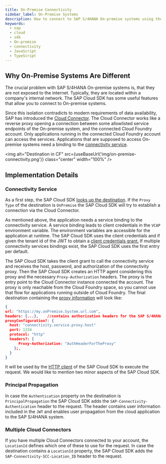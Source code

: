 ```yaml
---
title: On-Premise Connectivity
sidebar_label: On-Premise Systems
description: How to connect to SAP S/4HANA On-premise systems using the SAP Cloud SDK
keywords:
  - sap
  - cloud
  - sdk
  - On-premise
  - connectivity
  - JavaScript
  - TypeScript
---
```



## Why On-Premise Systems Are Different

The crucial problem with SAP S/4HANA On-premise systems is, that they are not exposed to the internet.
Typically, they are located within a company's internal network.
The SAP Cloud SDK has some useful features that allow you to connect to On-premise systems.

Since this isolation contradicts to modern requirements of data availability, SAP has introduced the [Cloud Connector](https://help.sap.com/viewer/cca91383641e40ffbe03bdc78f00f681/Cloud/en-US/e6c7616abb5710148cfcf3e75d96d596.html?q=cloud%20connector).
The Cloud Connector works like a reverse proxy opening a connection between some allowlisted service endpoints of the On-premise system, and the connected Cloud Foundry account.
Only applications running in the connected Cloud Foundry account can access the services.
Applications that are supposed to access On-premise systems need a binding to the [connectivity service](https://www.cloudfoundry.org/the-foundry/sap-cloud-platform-service-connectivity/).

<img
  alt="Destination in CF"
  src={useBaseUrl('img/on-premise-connectivity.png')}
  class="center"
  width="100%"
/>

## Implementation Details

### Connectivity Service

As a first step, the SAP Cloud SDK [looks up the destination](./destination.mdx).
If the `Proxy Type` of the destination is `OnPremise` the SAP Cloud SDK will try to establish a connection via the Cloud Connector.

As mentioned above, the application needs a service binding to the connectivity service.
A service binding leads to client credentials in the `VCAP` environment variable.
The environment variables are accessible for the application at runtime.
The SAP Cloud SDK uses the client credentials and if given the tenant id of the JWT to obtain a [client credentials grant.](https://help.sap.com/viewer/8d8be6a74e4e49589a546c02ee193741/latest/en-US/f1eff1dd7907469491989b3a36e6a7c6.html)
If multiple connectivity services bindings exist, the SAP Cloud SDK uses the first entry per default.

The SAP Cloud SDK takes the client grant to call the connectivity service and receives the host, password, and authorization of the connectivity proxy.
Then the SAP Cloud SDK creates an HTTP agent considering this proxy and the necessary `Proxy-Authorization` headers.
The proxy is the entry point to the Cloud Connector instance connected the account.
The proxy is only reachable from the Cloud Foundry space, so you cannot use that flow for applications running outside of Cloud Foundry.
The final destination containing the [proxy information](./proxy.mdx) will look like:

```JSON
{
url: "https://my.onPremise.System.url.com",
headers: {...},    //contains authorization headers for the SAP S/4HANA system
proxyConfiguration?: {
  host: "connectivity.service.proxy.host"
  port: 1234
  protocol: "http"
  headers?: {
      Proxy-Authorization: "AuthHeaderForTheProxy"
    };,
  }
}
```

It will be used by the [HTTP client](generic-http-client.mdx) of the SAP Cloud SDK to execute the request.
We would like to mention two minor aspects of the SAP Cloud SDK.

### Principal Propagation

In case the `Authentication` property on the destination is `PrincipalPropagation` the SAP Cloud SDK adds the `SAP-Connectivity-Authentication` header to the request.
The header contains user information included in the `JWT` and enables user propagation from the cloud application to the SAP S/4HANA system.

### Multiple Cloud Connectors

If you have multiple Cloud Connectors connected to your account, the `LocationId` defines which one of these to use for the request.
In case the destination contains a `LocationId` property, the SAP Cloud SDK adds the `SAP-Connectivity-SCC-Location_ID` header to the request.
